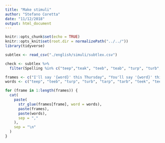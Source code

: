 ```yaml
---
title: "Make stimuli"
author: "Stefano Coretta"
date: "11/12/2018"
output: html_document
---
```


```r
knitr::opts_chunk$set(echo = TRUE)
knitr::opts_knit$set(root.dir = normalizePath("../../"))
library(tidyverse)
```

```r
subtlex <- read_csv("./english/simuli/subtlex.csv")
```

```r
check <- subtlex %>%
  filter(Spelling %in% c("teep","teak", "teeb", "teab", "turp", "turb", "terp", "terb", "tarp", "tarb", "teek", "teak", "teeg", "teag", "turk", "terk", "turg", "terg", "tark", "targ", "teepus", "teapus", "teebus", "teabus", "turpus", "turbus", "terpus", "terbus", "tarpus", "tarbus", "teekus", "teakus", "teegus", "teagus", "turkus", "terkus", "turgus", "tergus", "tarkus", "targus"))
```

```r
frames <- c("I'll say '{word}' this Thursday", "You'll say '{word}' this Monday", "She'll say '{word}' this Sunday", "We'll say '{word}' this Friday", "They'll say '{word}' this Tuesday")
words <- c("teep", "teeb", "turp", "turb", "tarp", "tarb", "teek", "teeg", "turk", "turg", "tark", "targ", "teepus", "teebus", "turpus", "turbus", "tarpus", "tarbus", "teekus", "teegus", "turkus", "turgus", "tarkus", "targus")

for (frame in 1:length(frames)) {
  cat(
    paste(
      str_glue(frames[frame], word = words),
      paste(frames),
      paste(words),
      sep = ","
    ),
    sep = "\n"
  )
}
```

